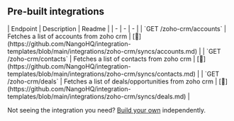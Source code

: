 
## Pre-built integrations

<AccordionGroup>


<Accordion title="Others">
| Endpoint | Description | Readme |
| - | - | - |
| `GET /zoho-crm/accounts` | Fetches a list of accounts from zoho crm | [🔗](https://github.com/NangoHQ/integration-templates/blob/main/integrations/zoho-crm/syncs/accounts.md) |
| `GET /zoho-crm/contacts` | Fetches a list of contacts from zoho crm | [🔗](https://github.com/NangoHQ/integration-templates/blob/main/integrations/zoho-crm/syncs/contacts.md) |
| `GET /zoho-crm/deals` | Fetches a list of deals/opportunities from zoho crm | [🔗](https://github.com/NangoHQ/integration-templates/blob/main/integrations/zoho-crm/syncs/deals.md) |
</Accordion>

</AccordionGroup>

<Tip>Not seeing the integration you need? [Build your own](https://docs.nango.dev/guides/platform/functions) independently.</Tip>

